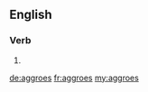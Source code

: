 ==English==

===Verb===
{{head|en}}

# {{en-third-person singular of|aggro}}

[[de:aggroes]]
[[fr:aggroes]]
[[my:aggroes]]
